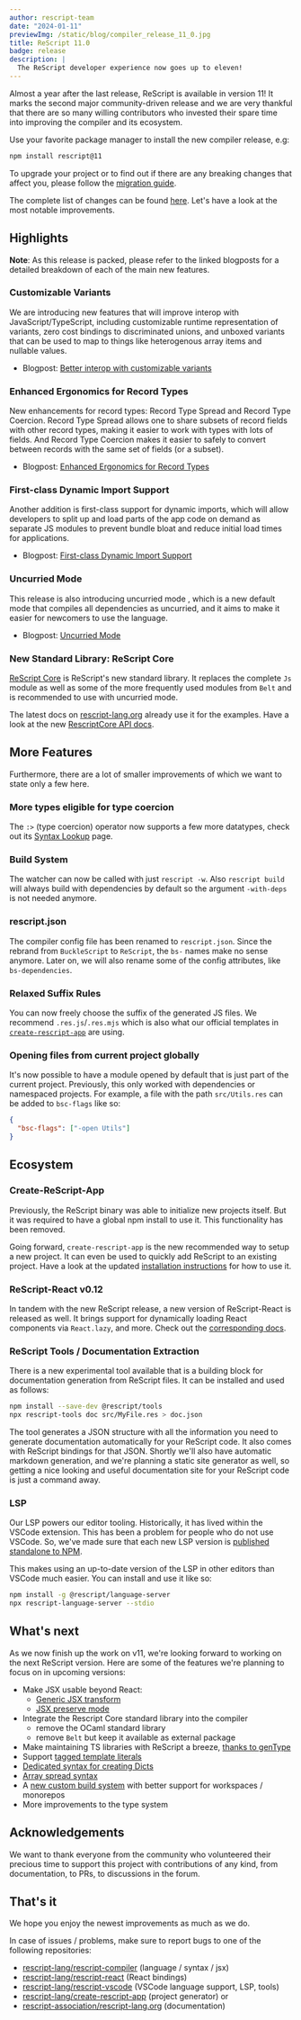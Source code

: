 ```yaml
---
author: rescript-team
date: "2024-01-11"
previewImg: /static/blog/compiler_release_11_0.jpg
title: ReScript 11.0
badge: release
description: |
  The ReScript developer experience now goes up to eleven!
---
```


Almost a year after the last release, ReScript is available in version 11! It marks the second major community-driven release and we are very thankful that there are so many willing contributors who invested their spare time into improving the compiler and its ecosystem.

Use your favorite package manager to install the new compiler release, e.g:

```sh
npm install rescript@11
```

To upgrade your project or to find out if there are any breaking changes that affect you, please follow the [migration guide](/docs/manual/latest/migrate-to-v11).

The complete list of changes can be found [here](https://github.com/rescript-lang/rescript-compiler/blob/v11.0.0/CHANGELOG.md). Let's have a look at the most notable improvements.

## Highlights

**Note**: As this release is packed, please refer to the linked blogposts for a detailed breakdown of each of the main new features.

### Customizable Variants

We are introducing new features that will improve interop with JavaScript/TypeScript, including customizable runtime representation of variants, zero cost bindings to discriminated unions, and unboxed variants that can be used to map to things like heterogenous array items and nullable values.

- Blogpost: [Better interop with customizable variants](/blog/improving-interop)

### Enhanced Ergonomics for Record Types

New enhancements for record types: Record Type Spread and Record Type Coercion. Record Type Spread allows one to share subsets of record fields with other record types, making it easier to work with types with lots of fields. And Record Type Coercion makes it easier to safely to convert between records with the same set of fields (or a subset).

- Blogpost: [Enhanced Ergonomics for Record Types](/blog/enhanced-ergonomics-for-record-types)

### First-class Dynamic Import Support

Another addition is first-class support for dynamic imports, which will allow developers to split up and load parts of the app code on demand as separate JS modules to prevent bundle bloat and reduce initial load times for applications.

- Blogpost: [First-class Dynamic Import Support](/blog/first-class-dynamic-import-support)

### Uncurried Mode

This release is also introducing uncurried mode , which is a new default mode that compiles all dependencies as uncurried, and it aims to make it easier for newcomers to use the language.

- Blogpost: [Uncurried Mode](/blog/uncurried-mode)

### New Standard Library: ReScript Core

[ReScript Core](https://github.com/rescript-association/rescript-core) is ReScript's new standard library. It replaces the complete `Js` module as well as some of the more frequently used modules from `Belt` and is recommended to use with uncurried mode.

The latest docs on [rescript-lang.org](/) already use it for the examples. Have a look at the new [RescriptCore API docs](/docs/manual/latest/api/core).

## More Features

Furthermore, there are a lot of smaller improvements of which we want to state only a few here.

### More types eligible for type coercion

The `:>` (type coercion) operator now supports a few more datatypes, check out its [Syntax Lookup](/syntax-lookup#type-coercion) page.

### Build System

The watcher can now be called with just `rescript -w`. Also `rescript build` will always build with dependencies by default so the argument `-with-deps` is not needed anymore.

### rescript.json

The compiler config file has been renamed to `rescript.json`. Since the rebrand from `BuckleScript` to `ReScript`, the `bs-` names make no sense anymore. Later on, we will also rename some of the config attributes, like `bs-dependencies`.

### Relaxed Suffix Rules

You can now freely choose the suffix of the generated JS files. We recommend `.res.js`/`.res.mjs` which is also what our official templates in [`create-rescript-app`](#create-rescript-app) are using.

### Opening files from current project globally

It's now possible to have a module opened by default that is just part of the current project. Previously, this only worked with dependencies or namespaced projects. For example, a file with the path `src/Utils.res` can be added to `bsc-flags` like so:

```json
{
  "bsc-flags": ["-open Utils"]
}
```

## Ecosystem

### Create-ReScript-App

Previously, the ReScript binary was able to initialize new projects itself. But it was required to have a global npm install to use it. This functionality has been removed.

Going forward, `create-rescript-app` is the new recommended way to setup a new project. It can even be used to quickly add ReScript to an existing project. Have a look at the updated [installation instructions](/docs/manual/latest/installation) for how to use it.

### ReScript-React v0.12

In tandem with the new ReScript release, a new version of ReScript-React is released as well. It brings support for dynamically loading React components via `React.lazy`, and more. Check out the [corresponding docs](/docs/react/latest/installation).

### ReScript Tools / Documentation Extraction

There is a new experimental tool available that is a building block for documentation generation from ReScript files. It can be installed and used as follows:

```sh
npm install --save-dev @rescript/tools
npx rescript-tools doc src/MyFile.res > doc.json
```

The tool generates a JSON structure with all the information you need to generate documentation automatically for your ReScript code. It also comes with ReScript bindings for that JSON. Shortly we'll also have automatic markdown generation, and we're planning a static site generator as well, so getting a nice looking and useful documentation site for your ReScript code is just a command away.

### LSP

Our LSP powers our editor tooling. Historically, it has lived within the VSCode extension. This has been a problem for people who do not use VSCode. So, we've made sure that each new LSP version is [published standalone to NPM](https://www.npmjs.com/package/@rescript/language-server).

This makes using an up-to-date version of the LSP in other editors than VSCode much easier. You can install and use it like so:

```sh
npm install -g @rescript/language-server
npx rescript-language-server --stdio
```

## What's next

As we now finish up the work on v11, we're looking forward to working on the next ReScript version. Here are some of the features we're planning to focus on in upcoming versions:

- Make JSX usable beyond React:
  - [Generic JSX transform](https://github.com/rescript-lang/rescript-compiler/issues/6408)
  - [JSX preserve mode](https://github.com/rescript-lang/rescript-compiler/issues/6197)
- Integrate the Rescript Core standard library into the compiler
  - remove the OCaml standard library
  - remove `Belt` but keep it available as external package
- Make maintaining TS libraries with ReScript a breeze, [thanks to genType](https://github.com/rescript-lang/rescript-compiler/issues/6210)
- Support [tagged template literals](https://github.com/rescript-lang/rescript-compiler/pull/6250)
- [Dedicated syntax for creating Dicts](https://github.com/rescript-lang/rescript-compiler/issues/6545)
- [Array spread syntax](https://github.com/rescript-lang/rescript-compiler/issues/6546)
- A [new custom build system](https://github.com/rolandpeelen/rewatch) with better support for workspaces / monorepos
- More improvements to the type system

## Acknowledgements

We want to thank everyone from the community who volunteered their precious time to support this project with contributions of any kind, from documentation, to PRs, to discussions in the forum.

## That's it

We hope you enjoy the newest improvements as much as we do.

In case of issues / problems, make sure to report bugs to one of the following repositories:

- [rescript-lang/rescript-compiler](https://github.com/rescript-lang/rescript-compiler) (language / syntax / jsx)
- [rescript-lang/rescript-react](https://github.com/rescript-lang/rescript-react) (React bindings)
- [rescript-lang/rescript-vscode](https://github.com/rescript-lang/rescript-vscode) (VSCode language support, LSP, tools)
- [rescript-lang/create-rescript-app](https://github.com/rescript-lang/create-rescript-app) (project generator) or
- [rescript-association/rescript-lang.org](https://github.com/rescript-association/rescript-lang.org) (documentation)
